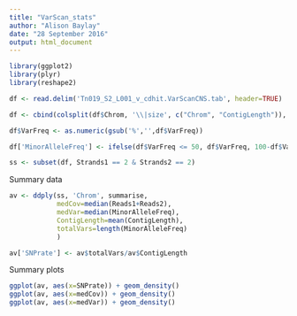```yaml
---
title: "VarScan_stats"
author: "Alison Baylay"
date: "28 September 2016"
output: html_document
---
```


```r
library(ggplot2)
library(plyr)
library(reshape2)

df <- read.delim('Tn019_S2_L001_v_cdhit.VarScanCNS.tab', header=TRUE)

df <- cbind(colsplit(df$Chrom, '\\|size', c("Chrom", "ContigLength")), df[2:19])

df$VarFreq <- as.numeric(gsub('%','',df$VarFreq))

df['MinorAlleleFreq'] <- ifelse(df$VarFreq <= 50, df$VarFreq, 100-df$VarFreq)

ss <- subset(df, Strands1 == 2 & Strands2 == 2)
```

Summary data

```r
av <- ddply(ss, 'Chrom', summarise, 
            medCov=median(Reads1+Reads2), 
            medVar=median(MinorAlleleFreq),
            ContigLength=mean(ContigLength),
            totalVars=length(MinorAlleleFreq)
            )

av['SNPrate'] <- av$totalVars/av$ContigLength
```

Summary plots

```r
ggplot(av, aes(x=SNPrate)) + geom_density()
ggplot(av, aes(x=medCov)) + geom_density()
ggplot(av, aes(x=medVar)) + geom_density()
```
